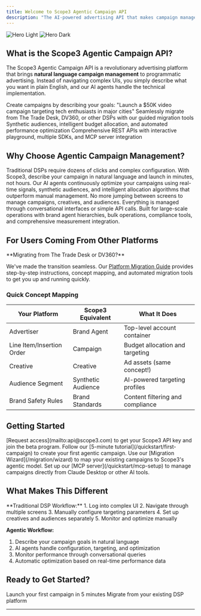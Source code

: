 ```yaml
---
title: Welcome to Scope3 Agentic Campaign API
description: "The AI-powered advertising API that makes campaign management conversational"
---
```


<img
  className="block dark:hidden"
  src="/images/hero-light.svg"
  alt="Hero Light"
/>
<img
  className="hidden dark:block"
  src="/images/hero-dark.svg"
  alt="Hero Dark"
/>

## What is the Scope3 Agentic Campaign API?

The Scope3 Agentic Campaign API is a revolutionary advertising platform that brings **natural language campaign management** to programmatic advertising. Instead of navigating complex UIs, you simply describe what you want in plain English, and our AI agents handle the technical implementation.

<CardGroup cols={2}>
  <Card
    title="Natural Language Campaigns"
    icon="comments"
    href="/quickstart/first-campaign"
  >
    Create campaigns by describing your goals: "Launch a $50K video campaign
    targeting tech enthusiasts in major cities"
  </Card>
  <Card
    title="Platform Migration Made Easy"
    icon="arrow-right-arrow-left"
    href="/migration/overview"
  >
    Seamlessly migrate from The Trade Desk, DV360, or other DSPs with our guided
    migration tools
  </Card>
  <Card title="AI-Powered Optimization" icon="brain" href="/concepts/targeting">
    Synthetic audiences, intelligent budget allocation, and automated
    performance optimization
  </Card>
  <Card
    title="Enterprise-Ready APIs"
    icon="code"
    href="/api-reference/overview"
  >
    Comprehensive REST APIs with interactive playground, multiple SDKs, and MCP
    server integration
  </Card>
</CardGroup>

## Why Choose Agentic Campaign Management?

<AccordionGroup>
  <Accordion title="Faster Campaign Setup">
    Traditional DSPs require dozens of clicks and complex configuration. With Scope3, describe your campaign in natural language and launch in minutes, not hours.
  </Accordion>

<Accordion title="Better Performance">
  Our AI agents continuously optimize your campaigns using real-time signals,
  synthetic audiences, and intelligent allocation algorithms that outperform
  manual management.
</Accordion>

<Accordion title="Simplified Operations">
  No more jumping between screens to manage campaigns, creatives, and audiences.
  Everything is managed through conversational interfaces or simple API calls.
</Accordion>

  <Accordion title="Enterprise Integration">
    Built for large-scale operations with brand agent hierarchies, bulk operations, compliance tools, and comprehensive measurement integration.
  </Accordion>
</AccordionGroup>

## For Users Coming From Other Platforms

<Tip>
**Migrating from The Trade Desk or DV360?**

We've made the transition seamless. Our [Platform Migration Guide](/migration/overview) provides step-by-step instructions, concept mapping, and automated migration tools to get you up and running quickly.

</Tip>

### Quick Concept Mapping

| Your Platform             | Scope3 Equivalent  | What It Does                     |
| ------------------------- | ------------------ | -------------------------------- |
| Advertiser                | Brand Agent        | Top-level account container      |
| Line Item/Insertion Order | Campaign           | Budget allocation and targeting  |
| Creative                  | Creative           | Ad assets (same concept!)        |
| Audience Segment          | Synthetic Audience | AI-powered targeting profiles    |
| Brand Safety Rules        | Brand Standards    | Content filtering and compliance |

## Getting Started

<Steps>
  <Step title="Get Your API Key">
    [Request access](mailto:api@scope3.com) to get your Scope3 API key and join
    the beta program.
  </Step>
  <Step title="Try the Quick Start">
    Follow our [5-minute tutorial](/quickstart/first-campaign) to create your
    first agentic campaign.
  </Step>
  <Step title="Explore Platform Migration">
    Use our [Migration Wizard](/migration/wizard) to map your existing campaigns
    to Scope3's agentic model.
  </Step>
  <Step title="Integrate with Your Workflow">
    Set up our [MCP server](/quickstart/mcp-setup) to manage campaigns directly
    from Claude Desktop or other AI tools.
  </Step>
</Steps>

## What Makes This Different

<Note>
**Traditional DSP Workflow:**
1. Log into complex UI
2. Navigate through multiple screens
3. Manually configure targeting parameters
4. Set up creatives and audiences separately
5. Monitor and optimize manually

**Agentic Workflow:**

1. Describe your campaign goals in natural language
2. AI agents handle configuration, targeting, and optimization
3. Monitor performance through conversational queries
4. Automatic optimization based on real-time performance data
   </Note>

## Ready to Get Started?

<CardGroup cols={2}>
  <Card
    title="Quick Start Tutorial"
    icon="rocket"
    href="/quickstart/first-campaign"
  >
    Launch your first campaign in 5 minutes
  </Card>
  <Card title="Migration Guide" icon="migrate" href="/migration/overview">
    Migrate from your existing DSP platform
  </Card>
</CardGroup>

---

<Snippet file="support-footer.mdx" />
